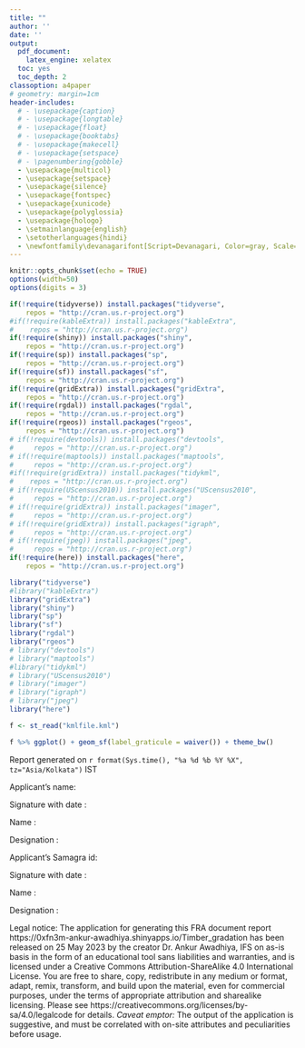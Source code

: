 ```yaml
---
title: ""
author: ''
date: ''
output:
  pdf_document: 
    latex_engine: xelatex
  toc: yes
  toc_depth: 2
classoption: a4paper
# geometry: margin=1cm
header-includes:
  # - \usepackage{caption}
  # - \usepackage{longtable}
  # - \usepackage{float}
  # - \usepackage{booktabs}
  # - \usepackage{makecell}
  # - \usepackage{setspace}
  # - \pagenumbering{gobble}
  - \usepackage{multicol}
  - \usepackage{setspace}
  - \usepackage{silence}
  - \usepackage{fontspec}
  - \usepackage{xunicode}
  - \usepackage{polyglossia}
  - \usepackage{hologo}
  - \setmainlanguage{english}
  - \setotherlanguages{hindi}
  - \newfontfamily\devanagarifont[Script=Devanagari, Color=gray, Scale=MatchUppercase]{Noto Serif Devanagari}
---
```


```r
knitr::opts_chunk$set(echo = TRUE)
options(width=50)
options(digits = 3)

if(!require(tidyverse)) install.packages("tidyverse",
    repos = "http://cran.us.r-project.org")
#if(!require(kableExtra)) install.packages("kableExtra",
#    repos = "http://cran.us.r-project.org")
if(!require(shiny)) install.packages("shiny",
    repos = "http://cran.us.r-project.org")
if(!require(sp)) install.packages("sp",
    repos = "http://cran.us.r-project.org")
if(!require(sf)) install.packages("sf",
    repos = "http://cran.us.r-project.org")
if(!require(gridExtra)) install.packages("gridExtra",
    repos = "http://cran.us.r-project.org")
if(!require(rgdal)) install.packages("rgdal",
    repos = "http://cran.us.r-project.org")
if(!require(rgeos)) install.packages("rgeos",
    repos = "http://cran.us.r-project.org")
# if(!require(devtools)) install.packages("devtools",
#     repos = "http://cran.us.r-project.org")
# if(!require(maptools)) install.packages("maptools",
#     repos = "http://cran.us.r-project.org")
#if(!require(gridExtra)) install.packages("tidykml",
#    repos = "http://cran.us.r-project.org")
# if(!require(UScensus2010)) install.packages("UScensus2010",
#     repos = "http://cran.us.r-project.org")
# if(!require(gridExtra)) install.packages("imager",
#     repos = "http://cran.us.r-project.org")
# if(!require(gridExtra)) install.packages("igraph",
#     repos = "http://cran.us.r-project.org")
# if(!require(jpeg)) install.packages("jpeg",
#     repos = "http://cran.us.r-project.org")
if(!require(here)) install.packages("here",
    repos = "http://cran.us.r-project.org")

library("tidyverse")
#library("kableExtra")
library("gridExtra")
library("shiny")
library("sp")
library("sf")
library("rgdal")
library("rgeos")
# library("devtools")
# library("maptools")
#library("tidykml")
# library("UScensus2010")
# library("imager")
# library("igraph")
# library("jpeg")
library("here")
```



```{=latex}
\begin{center}
\huge{FRA map}
\huge{\texthindi{वन अधिकार अधिनियम के अंतर्गत नक्शा}}
\end{center}
\setlength{\columnsep}{40pt}
```



```r
f <- st_read("kmlfile.kml")
```

```r
f %>% ggplot() + geom_sf(label_graticule = waiver()) + theme_bw()
```



<!-- Report generated on `r format(Sys.time(), '%c')` -->
Report generated on `r format(Sys.time(), "%a %d %b %Y %X", tz="Asia/Kolkata")` IST  \texthindi{को प्रतिवेदन की उत्पत्ति हुई।}
<!-- Report generated on `r lubridate::now(tzone = "Asia/Kolkata")` -->

```{=latex}
\vspace{0.5in}
\begin{multicols}{2}
\begin{doublespace}
```
Applicant's name:

\underline{Data entered by \texthindi{जानकारी जिनके द्वारा भरी गई}:}

Signature with date \texthindi{हस्ताक्षर एवं दिनांक}:

Name \texthindi{नाम}:

Designation \texthindi{पद}:

Applicant's Samagra id:

\underline{Report checked by \texthindi{प्रतिवेदन जिनके द्वारा जाँचा गया}:}

Signature with date \texthindi{हस्ताक्षर एवं दिनांक}: 

Name \texthindi{नाम}:

Designation \texthindi{पद}:


```{=latex}
\end{doublespace}
\end{multicols}
\vspace{0.5in}
\begin{tiny}
```

Legal notice: The application for generating this FRA document report https://0xfn3m-ankur-awadhiya.shinyapps.io/Timber_gradation has been released on 25 May 2023 by the creator Dr. Ankur Awadhiya, IFS on as-is basis in the form of an educational tool sans liabilities and warranties, and is licensed under a Creative Commons Attribution-ShareAlike 4.0 International License. You are free to share, copy, redistribute in any medium or format, adapt, remix, transform, and build upon the material, even for commercial purposes, under the terms of appropriate attribution and sharealike licensing. Please see https://creativecommons.org/licenses/by-sa/4.0/legalcode for details. *Caveat emptor:* The output of the application is suggestive, and must be correlated with on-site attributes and peculiarities before usage.

```{=latex}
\end{tiny}
```
